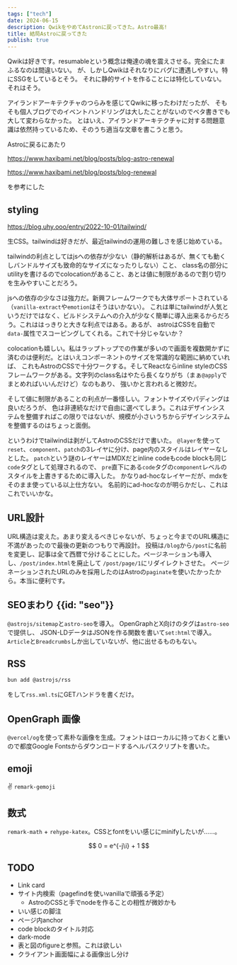 ```yaml
---
tags: ["tech"]
date: 2024-06-15
description: QwikをやめてAstronに戻ってきた。Astro最高!
title: 結局Astroに戻ってきた
publish: true
---
```


Qwikは好きです。resumableという概念は俺達の魂を震えさせる。完全にたまふるなのは間違いない。
が、しかしQwikはそれなりにバグに遭遇しやすい。特にSSGをしているとそう。
それに静的サイトを作ることには特化していない。それはそう。

アイランドアーキテクチャのつらみを感じてQwikに移ったわけだったが、
そもそも個人ブログでのイベントハンドリングは大したことがないのでベタ書きでも大して変わらなかった。
とはいえ、アイランドアーキテクチャに対する問題意識は依然持っているため、そのうち適当な文章を書こうと思う。

Astroに戻るにあたり

https://www.haxibami.net/blog/posts/blog-astro-renewal

https://www.haxibami.net/blog/posts/blog-renewal

を参考にした

## styling

https://blog.uhy.ooo/entry/2022-10-01/tailwind/

生CSS。tailwindは好きだが、最近tailwindの運用の難しさを感じ始めている。

tailwindの利点としてはjsへの依存が少ない（静的解析はあるが、無くても動くしバンドルサイズも致命的なサイズになったりしない）こと、
class名の部分にutilityを書けるのでcolocationがあること、あとは値に制限があるので割り切りを生みやすいことだろう。

jsへの依存の少なさは強力だ。新興フレームワークでも大体サポートされている（`vanilla-extract`や`emotion`はそうはいかない）。
これは単にtailwindが人気というだけではなく、ビルドシステムへの介入が少なく簡単に導入出来るからだろう。これははっきりと大きな利点ではある。あるが、
astroはCSSを自動で`data-`属性でスコーピングしてくれる。これで十分じゃないか？

colocationも嬉しい。私はラップトップでの作業が多いので画面を複数開かずに済むのは便利だ。とはいえコンポーネントのサイズを常識的な範囲に納めていれば、
これもAstroのCSSで十分ワークする。そしてReactならinline styleのCSSフレームワークがある。文字列のclass名はやたら長くなりがち（まぁ`@apply`でまとめればいいんだけど）なのもあり、
強いかと言われると微妙だ。

そして値に制限があることの利点が一番怪しい。フォントサイズやパディングは良いだろうが、
色は非連続なだけで自由に選べてしまう。これはデザインシステムを整備すればこの限りではないが、規模が小さいうちからデザインシステムを整備するのはちょっと面倒。

というわけでtailwindは剥がしてAstroのCSSだけで書いた。
`@layer`を使って`reset`、`component`、`patch`の3レイヤに分け、page内のスタイルはレイヤーなしとした。
`patch`という謎のレイヤーはMDXだとinline codeもcode blockも同じ`code`タグとして処理されるので、
`pre`直下にある`code`タグの`component`レベルのスタイルを上書きするために導入した。
かなりad-hocなレイヤーだが、mdxをそのまま使っている以上仕方ない。
名前的にad-hocなのが明らかだし、これはこれでいいかな。

## URL設計

URL構造は変えた。あまり変えるべきじゃないが、ちょっと今までのURL構造に不満があったので最後の更新のつもりで再設計。
投稿は`/blog`から`/post`に名前を変更し、記事は全て西暦で分けることにした。ページネーションも導入し、`/post/index.html`を廃止して
`/post/page/1`にリダイレクトさせた。
ページネーションされたURLのみを採用したのはAstroの`paginate`を使いたかったから。本当に便利です。

## SEOまわり {{id: "seo"}}

`@astrojs/sitemap`と`astro-seo`を導入。
OpenGraphとX向けのタグは`astro-seo`で提供し、
JSON-LDデータはJSONを作る関数を書いて`set:html`で導入。
`Article`と`Breadcrumbs`しか出していないが、他に出せるものもない。

## RSS

```sh
bun add @astrojs/rss
```

をして`rss.xml.ts`にGETハンドラを書くだけ。

## OpenGraph 画像

`@vercel/og`を使って素朴な画像を生成。フォントはローカルに持っておくと重いので都度Google Fontsからダウンロードするヘルパスクリプトを書いた。

## emoji 

:v: `remark-gemoji`

## 数式

`remark-math` + `rehype-katex`。CSSとfontをいい感じにminifyしたいが……。

$$
0 = e^{-j\i} + 1
$$

## TODO 

- Link card
- サイト内検索（pagefindを使いvanillaで頑張る予定）
  - AstroのCSSと手でnodeを作ることの相性が微妙かも
- いい感じの脚注
- ページ内anchor
- code blockのタイトル対応
- dark-mode
- 表と図のfigureと参照。これは欲しい
- クライアント画面幅による画像出し分け
